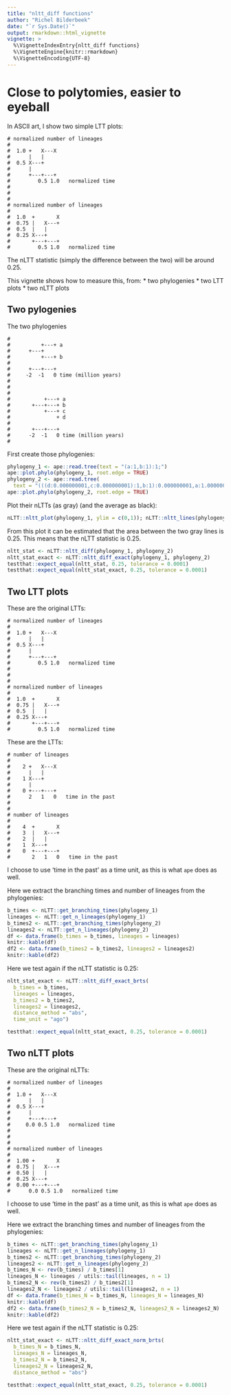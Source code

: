 ```yaml
---
title: "nltt_diff functions"
author: "Richel Bilderbeek"
date: "`r Sys.Date()`"
output: rmarkdown::html_vignette
vignette: >
  %\VignetteIndexEntry{nltt_diff functions}
  %\VignetteEngine{knitr::rmarkdown}
  %\VignetteEncoding{UTF-8}
---
```


# Close to polytomies, easier to eyeball

In ASCII art, I show two simple LTT plots:

```
# normalized number of lineages 
#
#  1.0 +   X---X
#      |   |
#  0.5 X---+
#      |
#      +---+---+
#         0.5 1.0   normalized time
#
#
#
# normalized number of lineages 
#
#  1.0  +       X
#  0.75 |   X---+
#  0.5  |   |
#  0.25 X---+
#       +---+---+
#         0.5 1.0   normalized time
```

The nLTT statistic (simply the difference between the two) will be around 0.25.

This vignette shows how to measure this, from:
 * two phylogenies
 * two LTT plots
 * two nLTT plots

## Two pylogenies

The two phylogenies

```
#
#          +---+ a
#      +---+
#          +---+ b
#
#      +---+---+
#     -2  -1   0 time (million years)
#
#
#               
#           +---+ a
#       +---+---+ b
#           +---+ c
#               + d
#
#       +---+---+
#      -2  -1   0 time (million years)
#
```

First create those phylogenies:

```r
phylogeny_1 <- ape::read.tree(text = "(a:1,b:1):1;")
ape::plot.phylo(phylogeny_1, root.edge = TRUE)
phylogeny_2 <- ape::read.tree(
  text = "(((d:0.000000001,c:0.000000001):1,b:1):0.000000001,a:1.000000001):1;")
ape::plot.phylo(phylogeny_2, root.edge = TRUE)

```

Plot their nLTTs (as gray) (and the average as black):

```r
nLTT::nltt_plot(phylogeny_1, ylim = c(0,1)); nLTT::nltt_lines(phylogeny_2)
```

From this plot it can be estimated that the area between the two gray lines is 0.25. This
means that the nLTT statistic is 0.25.

```r
nltt_stat <- nLTT::nltt_diff(phylogeny_1, phylogeny_2)
nltt_stat_exact <- nLTT::nltt_diff_exact(phylogeny_1, phylogeny_2)
testthat::expect_equal(nltt_stat, 0.25, tolerance = 0.0001)
testthat::expect_equal(nltt_stat_exact, 0.25, tolerance = 0.0001)
```


## Two LTT plots

These are the original LTTs:

```
# normalized number of lineages 
#
#  1.0 +   X---X
#      |   |
#  0.5 X---+
#      |
#      +---+---+
#         0.5 1.0   normalized time
#
#
#
# normalized number of lineages 
#
#  1.0  +       X
#  0.75 |   X---+
#  0.5  |   |
#  0.25 X---+
#       +---+---+
#         0.5 1.0   normalized time
```

These are the LTTs:

```
# number of lineages 
#
#    2 +   X---X
#      |   |
#    1 X---+
#      |
#    0 +---+---+
#      2   1   0   time in the past
#
#
# number of lineages 
#
#    4  +       X
#    3  |   X---+
#    2  |   |
#    1  X---+
#    0  +---+---+
#       2   1   0   time in the past
```

I choose to use 'time in the past' as a time unit, as this
is what `ape` does as well.

Here we extract the branching times and number of lineages
from the phylogenies:

```r
b_times <- nLTT::get_branching_times(phylogeny_1)
lineages <- nLTT::get_n_lineages(phylogeny_1)
b_times2 <- nLTT::get_branching_times(phylogeny_2)
lineages2 <- nLTT::get_n_lineages(phylogeny_2)
df <- data.frame(b_times = b_times, lineages = lineages)
knitr::kable(df)
df2 <- data.frame(b_times2 = b_times2, lineages2 = lineages2)
knitr::kable(df2)
```

Here we test again if the nLTT statistic is 0.25:

```r
nltt_stat_exact <- nLTT::nltt_diff_exact_brts(
  b_times = b_times,
  lineages = lineages,
  b_times2 = b_times2,
  lineages2 = lineages2,
  distance_method = "abs",
  time_unit = "ago") 

testthat::expect_equal(nltt_stat_exact, 0.25, tolerance = 0.0001)
```

## Two nLTT plots

These are the original nLTTs:

```
# normalized number of lineages 
#
#  1.0 +   X---X
#      |   |
#  0.5 X---+
#      |
#      +---+---+
#     0.0 0.5 1.0   normalized time
#
#
#
# normalized number of lineages 
#
#  1.00 +       X
#  0.75 |   X---+
#  0.50 |   |
#  0.25 X---+
#  0.00 +---+---+
#      0.0 0.5 1.0   normalized time
```

I choose to use 'time in the past' as a time unit, as this
is what `ape` does as well.

Here we extract the branching times and number of lineages
from the phylogenies:

```r
b_times <- nLTT::get_branching_times(phylogeny_1)
lineages <- nLTT::get_n_lineages(phylogeny_1)
b_times2 <- nLTT::get_branching_times(phylogeny_2)
lineages2 <- nLTT::get_n_lineages(phylogeny_2)
b_times_N <- rev(b_times) / b_times[1]
lineages_N <- lineages / utils::tail(lineages, n = 1)
b_times2_N <- rev(b_times2) / b_times2[1]
lineages2_N <- lineages2 / utils::tail(lineages2, n = 1)
df <- data.frame(b_times_N = b_times_N, lineages_N = lineages_N)
knitr::kable(df)
df2 <- data.frame(b_times2_N = b_times2_N, lineages2_N = lineages2_N)
knitr::kable(df2)
```

Here we test again if the nLTT statistic is 0.25:

```r
nltt_stat_exact <- nLTT::nltt_diff_exact_norm_brts(
  b_times_N = b_times_N,
  lineages_N = lineages_N,
  b_times2_N = b_times2_N,
  lineages2_N = lineages2_N,
  distance_method = "abs") 

testthat::expect_equal(nltt_stat_exact, 0.25, tolerance = 0.0001)
```
